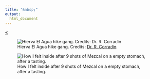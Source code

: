 ```yaml
---
title: "&nbsp;"
output: 
  html_document
---
```

  
[**<**](/Rmarkdowns/ConferencesAndTalks.html)

![Hierva El Agua hike gang. Credits: [Dr. R. Corradin](https://rcorradin.github.io) ](../images/HEA.jpeg)

![How I felt inside after 9 shots of Mezcal on a empty stomach, after a tasting.](../images/oax.jpg)
